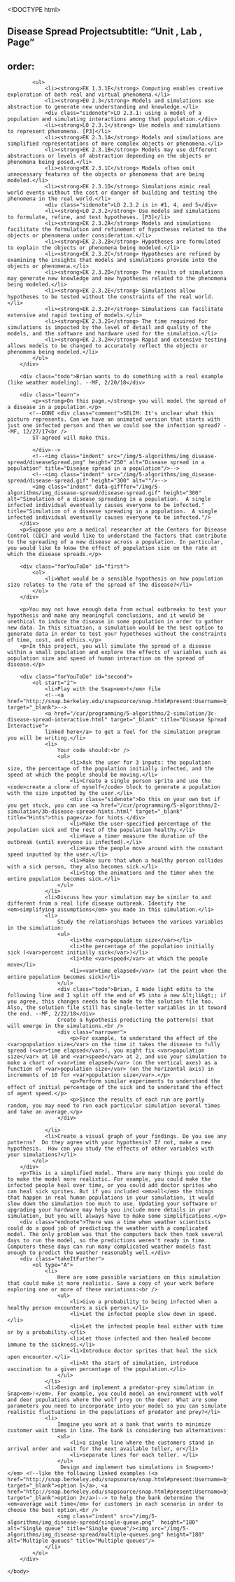 <!DOCTYPE html>
<html lang="en">
	<head>
		<meta http-equiv="content-type" content="text/html; charset=utf-8" />
		<script type="text/javascript" src="/llab/loader.js"></script>
        <script type="text/javascript" src="/utilities/gifffer.min.js"></script>
		<script type="text/javascript">window.onload = function() {Gifffer();}</script>
        <link rel="stylesheet" type="text/css" href="/css/bjc-gifffer.css">
        
		<title>Unit 5 Lab 2: Models and Simulations, Page 3</title>
	</head>
    
	<body>
        ## Disease Spread Projectsubtitle: "Unit , Lab , Page"
order:
---
        <div class="todo">
        	<ul>
            	<li><strong>EK 1.3.1E</strong> Computing enables creative exploration of both real and virtual phenomena.</li>
                <li><strong>EU 2.3</strong> Models and simulations use abstraction to generate new understanding and knowledge.</li>
                <div class="sidenote">LO 2.3.1: using a model of a population and simulating interactions among that population.</div>
                <li><strong>LO 2.3.1</strong> Use models and simulations to represent phenomena. [P3]</li>
                <li><strong>EK 2.3.1A</strong> Models and simulations are simplified representations of more complex objects or phenomena.</li>
                <li><strong>EK 2.3.1B</strong> Models may use different abstractions or levels of abstraction depending on the objects or phenomena being posed.</li>
                <li><strong>EK 2.3.1C</strong> Models often omit unnecessary features of the objects or phenomena that are being modeled.</li>
                <li><strong>EK 2.3.1D</strong> Simulations mimic real world events without the cost or danger of building and testing the phenomena in the real world.</li>
                <div class="sidenote">LO 2.3.2 is in #1, 4, and 5</div>
                <li><strong>LO 2.3.2</strong> Use models and simulations to formulate, refine, and test hypotheses. [P3]</li>
                <li><strong>EK 2.3.2A</strong> Models and simulations facilitate the formulation and refinement of hypotheses related to the objects or phenomena under consideration.</li>
                <li><strong>EK 2.3.2B</strong> Hypotheses are formulated to explain the objects or phenomena being modeled.</li>
                <li><strong>EK 2.3.2C</strong> Hypotheses are refined by examining the insights that models and simulations provide into the objects or phenomena.</li>
                <li><strong>EK 2.3.2D</strong> The results of simulations may generate new knowledge and new hypotheses related to the phenomena being modeled.</li>
                <li><strong>EK 2.3.2E</strong> Simulations allow hypotheses to be tested without the constraints of the real world.</li>
                <li><strong>EK 2.3.2F</strong> Simulations can facilitate extensive and rapid testing of models.</li>
                <li><strong>EK 2.3.2G</strong> The time required for simulations is impacted by the level of detail and quality of the models, and the software and hardware used for the simulation.</li>
                <li><strong>EK 2.3.2H</strong> Rapid and extensive testing allows models to be changed to accurately reflect the objects or phenomena being modeled.</li>
        	</ul>
		</div>
        
		<div class="todo">Brian wants to do something with a real example (like weather modeling). --MF, 2/20/18</div>
        
		<div class="learn">
            <p><strong>On this page,</strong> you will model the spread of a disease in a population.</p>
           <!--DONE <div class="comment">SELIM: It's unclear what this picture represents. Can we have an animated version that starts with just one infected person and then we could see the infection spread? --MF, 12/27/17<br />
            ST-agreed will make this.
            
            </div>-->
            <!--<img class="indent" src="/img/5-algorithms/img_disease-spread/diseaseSpread.png" height="250" alt="Disease spread in a population" title="Disease spread in a population"/>-->
            <!--<img class="indent" src="/img/5-algorithms/img_disease-spread/disease-spread.gif" height="300" alt=""/>-->
            <img class="indent" data-gifffer="/img/5-algorithms/img_disease-spread/disease-spread.gif" height="300" alt="Simulation of a disease spreading in a population.  A single infected individual eventually causes everyone to be infected." title="Simulation of a disease spreading in a population.  A single infected individual eventually causes everyone to be infected."/>
        </div>
        <p>Suppose you are a medical researcher at the Centers for Disease Control (CDC) and would like to understand the factors that contribute to the spreading of a new disease across a population. In particular, you would like to know the effect of population size on the rate at which the disease spreads.</p>
        
        <div class="forYouToDo" id="first">
            <ol>
            	<li>What would be a sensible hypothesis on how population size relates to the rate of the spread of the disease?</li>
            </ol>
        </div>
        
        <p>You may not have enough data from actual outbreaks to test your hypothesis and make any meaningful conclusions, and it would be unethical to induce the disease in some population in order to gather new data. In this situation, a simulation would be the best option to generate data in order to test your hypotheses without the constraints of time, cost, and ethics.</p>
        <p>In this project, you will simulate the spread of a disease within a small population and explore the effects of variables such as population size and speed of human interaction on the spread of disease.</p>
        
        <div class="forYouToDo" id="second">
            <ol start="2">
                <li>Play with the Snap<em>!</em> file 
                <!--<a href="http://snap.berkeley.edu/snapsource/snap.html#present:Username=bjcsolutions&ProjectName=U5L3p3%20Disease%20Spread%20(answer%20file)%20%20&hideControls" target="_blank">-->
                <a href="/cur/programming/5-algorithms/2-simulation/3c-disease-spread-interactive.html" target="_blank" title="Disease Spread Interactive">
                linked here</a> to get a feel for the simulation program you will be writing.</li>
                <li>
                    Your code should:<br />
					<ul>
                        <li>Ask the user for 3 inputs: the population size, the percentage of the population initially infected, and the speed at which the people should be moving.</li>
                        <li>Create a single person sprite and use the <code>create a clone of myself</code> block to generate a population with the size inputted by the user.</li>
                        <div class="sidenote">Do this on your own but if you get stuck, you can use <a href="/cur/programming/5-algorithms/2-simulation/3b-disease-spread-hints.html" target="_blank" title="Hints">this page</a> for hints.</div>
                        <li>Make the user-specified percentage of the population sick and the rest of the population healthy.</li>
                        <li>Have a timer measure the duration of the outbreak (until everyone is infected).</li>
                        <li>Have the people move around with the constant speed inputted by the user.</li>
                        <li>Make sure that when a healthy person collides with a sick person, they also becomes sick.</li>
                        <li>Stop the animations and the timer when the entire population becomes sick.</li>
					</ul>
				</li>
                <li>Discuss how your simulation may be similar to and different from a real life disease outbreak. Identify the <em>simplifying assumptions</em> you made in this simulation.</li>
                <li>
                    Study the relationships between the various variables in the simulation:
                    <ul>
                        <li>the <var>population size</var></li>
                        <li>the percentage of the population initially sick (<var>percent initially sick</var>)</li>
                        <li>the <var>speed</var> at which the people move</li>
                        <li><var>time elapsed</var> (at the point when the entire population becomes sick)</li>
                    </ul>
                    <div class="todo">Brian, I made light edits to the following line and I split off the end of #5 into a new &lt;li&gt;; if you agree, this changes needs to be made to the solution file too. Also, the solution file still has single-letter variables in it toward the end. --MF, 2/22/18</div>
					Create a hypothesis predicting the pattern(s) that will emerge in the simulations.<br />
                    <div class="narrower">
                        <p>For example, to understand the effect of the <var>population size</var> on the time it takes the disease to fully spread (<var>time elapsed</var>), you might fix <var>population size</var> at 10 and <var>speed</var> at 2, and use your simulation to make a chart of <var>time elapsed</var> (on the vertical axes) as a function of <var>population size</var> (on the horizontal axis) in increments of 10 for <var>population size</var>.</p>
                        <p>Perform similar experiments to understand the effect of initial percentage of the sick and to understand the effect of agent speed.</p>
                        <p>Since the results of each run are partly random, you may need to run each particular simulation several times and take an average.</p>
                    </div>
                    
                </li>
                <li>Create a visual graph of your findings. Do you see any patterns?  Do they agree with your hypothesis? If not, make a new hypothesis.  How can you study the effects of other variables with your simulations?</li>		
			</ol>
        </div>
        <p>This is a simplified model. There are many things you could do to make the model more realistic. For example, you could make the infected people heal over time, or you could add doctor sprites who can heal sick sprites. But if you included <em>all</em> the things that happen in real human populations in your simulation, it would slow down the simulation too much to use. Updating your software or upgrading your hardware may help you include more details in your simulation, but you will always have to make some simplifications.</p>
        <div class="endnote">There was a time when weather scientists could do a good job of predicting the weather with a complicated model. The only problem was that the computers back then took several days to run the model, so the predictions weren't ready in time. Computers these days can run many complicated weather models fast enough to predict the weather reasonably well.</div>
        <div class="takeItFurther">
            <ol type="A">
                <li>
                    Here are some possible variations on this simulation that could make it more realistic. Save a copy of your work before exploring one or more of these variations:<br />
                    <ul>
                        <li>Give a probability to being infected when a healthy person encounters a sick person.</li>
                        <li>Let the infected people slow down in speed.</li>
                        <li>Let the infected people heal either with time or by a probability.</li>
                        <li>Let those infected and then healed become immune to the sickness.</li>
                        <li>Introduce doctor sprites that heal the sick upon encounter.</li>
                        <li>At the start of simulation, introduce vaccination to a given percentage of the population.</li>
                    </ul>
                </li>
                <li>Design and implement a predator-prey simulation in Snap<em>!</em>. For example, you could model an environment with wolf and deer populations where the wolf prey on the deer. What are some parameters you need to incorporate into your model so you can simulate realistic fluctuations in the populations of predator and prey?</li>
                <li>
                    Imagine you work at a bank that wants to minimize customer wait times in line. The bank is considering two alternatives: 
                    <ul>
                        <li>a single line where the customers stand in arrival order and wait for the next available teller, or</li>
                        <li>separate lines for each teller. </li>
                    </ul>
                     Design and implement two simulations in Snap<em>!</em> <!--like the following linked examples (<a href="http://snap.berkeley.edu/snapsource/snap.html#present:Username=bjcsolutions&ProjectName=U5L6SingleQueue_Teacher&hideControls" target="_blank">option 1</a>, <a href="http://snap.berkeley.edu/snapsource/snap.html#present:Username=bjcsolutions&ProjectName=U5L6MultipleQueues_Teacher&hideControls" target="_blank">option 2</a>)--> to help the bank determine the <em>average wait time</em> for customers in each scenario in order to choose the best option.<br />
                    <img class="indent" src="/img/5-algorithms/img_disease-spread/single-queue.png"  height="180" alt="Single queue" title="Single queue"/><img src="/img/5-algorithms/img_disease-spread/multiple-queues.png" height="180" alt="Multiple queues" title="Multiple queues"/>
                </li>
            </ol>
		</div>
    
    </body>
</html>
